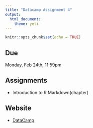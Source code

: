 ```yaml
---
title: "Datacamp Assignment 4"
output: 
  html_document: 
    theme: yeti
---
```


```r
knitr::opts_chunk$set(echo = TRUE)
```

## Due

Monday, Feb 24th, 11:59pm


## Assignments

- Introduction to R Markdown(chapter)

## Website

- [DataCamp](https://www.datacamp.com/home)
